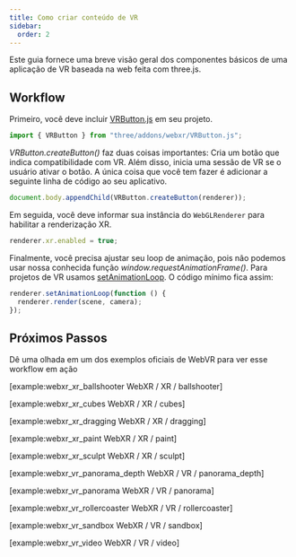 ```yaml
---
title: Como criar conteúdo de VR
sidebar:
  order: 2
---
```


Este guia fornece uma breve visão geral dos componentes básicos de uma aplicação de VR baseada na web
feita com three.js.

## Workflow

Primeiro, você deve incluir [ VRButton.js](https://github.com/mrdoob/three.js/blob/master/examples/jsm/webxr/VRButton.js)
em seu projeto.

```javascript
import { VRButton } from "three/addons/webxr/VRButton.js";
```

_VRButton.createButton()_ faz duas coisas importantes: Cria um botão que indica
compatibilidade com VR. Além disso, inicia uma sessão de VR se o usuário ativar o botão. A única coisa que você tem
fazer é adicionar a seguinte linha de código ao seu aplicativo.

```javascript
document.body.appendChild(VRButton.createButton(renderer));
```

Em seguida, você deve informar sua instância do `WebGLRenderer` para habilitar a renderização XR.

```javascript
renderer.xr.enabled = true;
```

Finalmente, você precisa ajustar seu loop de animação, pois não podemos usar nossa conhecida função
_window.requestAnimationFrame()_. Para projetos de VR usamos [setAnimationLoop](api/renderers/WebGLRenderer#setAnimationLoop).
O código mínimo fica assim:

```javascript
renderer.setAnimationLoop(function () {
  renderer.render(scene, camera);
});
```

## Próximos Passos

Dê uma olhada em um dos exemplos oficiais de WebVR para ver esse workflow em ação

[example:webxr_xr_ballshooter WebXR / XR / ballshooter]

[example:webxr_xr_cubes WebXR / XR / cubes]

[example:webxr_xr_dragging WebXR / XR / dragging]

[example:webxr_xr_paint WebXR / XR / paint]

[example:webxr_xr_sculpt WebXR / XR / sculpt]

[example:webxr_vr_panorama_depth WebXR / VR / panorama_depth]

[example:webxr_vr_panorama WebXR / VR / panorama]

[example:webxr_vr_rollercoaster WebXR / VR / rollercoaster]

[example:webxr_vr_sandbox WebXR / VR / sandbox]

[example:webxr_vr_video WebXR / VR / video]
